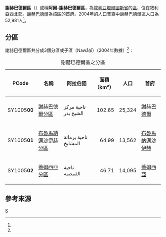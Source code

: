 {{Infobox settlement
|name = 謝赫巴德爾區
|native_name = {{rtl-lang|ar|منطقة الشيخ بدر}}
|settlement_type = [[塔爾圖斯省|塔爾圖斯省]]行政區
|image_skyline = 
|image_map = Ash-Shaykh Badr District.svg
|mapsize = 150px
|map_caption = 謝赫巴德爾區在塔爾圖斯省的位置（黃色區塊處）
|type = 敘利亞行政區
|subdivision_type = 國家
|subdivision_name = {{flag|Syria}}
|subdivision_type1 = 省
|subdivision_name1 = [[塔爾圖斯省|塔爾圖斯省]]
|established_title = 
|established_date = 
|parts_type = 分區
|parts_style = para
|p1 = 3個分區
|seat = [[謝赫巴德爾|謝赫巴德爾]]
|area_total_km2 = 214.34
|population = 52,981
|population_as_of = 2004
|population_density_km2 = 247.18
|population_footnotes =<ref name=census2004>{{cite web |title=General Census of Population and Housing 2004 |url=http://www.cbssyr.sy/General%20census/census%202004/pop-man.pdf |publisher=Central Bureau of Statistics |language=ar |accessdate=2015-12-24 |deadurl=yes |archiveurl=https://web.archive.org/web/20151208115353/http://www.cbssyr.sy/General%20census/census%202004/pop-man.pdf |archivedate=2015-12-08 }}也可參閱英語版的資料：{{cite web |title=2004 Census Data |url=https://www.humanitarianresponse.info/en/operations/syria/dataset/syrian-arab-republic-other |publisher=UN OCHA |accessdate=2015-12-24 |archive-date=2017-10-10 |archive-url=https://web.archive.org/web/20171010105732/https://www.humanitarianresponse.info/en/operations/syria/dataset/syrian-arab-republic-other |dead-url=no }}</ref>
|coordinates_display = inline,title
|coordinates_region = SY
|latNS = N
|latd = 34
|latm = 59
|lats = 00
|longEW = E
|longd = 36
|longm = 05
|longs = 00
|elevation_ft = 
|elevation_m = 
|geocode = SY1005
|website =
}}

'''謝赫巴德爾區'''（{{lang-ar|منطقة الشيخ بدر}}）或稱'''阿爾-謝赫巴德爾區'''，為[[敘利亞|敘利亞]][[塔爾圖斯省|塔爾圖斯省]]的[[区_(叙利亚)|區]]，位在敘利亞西北部。[[謝赫巴德爾|謝赫巴德爾]]為該區的首府。2004年的人口普查中謝赫巴德爾區人口為52,981人<ref name=census2004 />。

==分區==
謝赫巴德爾區共分成3個分區或子區（Nawāḥī）（2004年數據）<ref name=census2004 />：

{| class="wikitable sortable"
|- 
|+ 謝赫巴德爾區之分區
! PCode || 名稱 || 阿拉伯語 || 面積<br>（km²） || 人口 || 首府 
|-
| SY1005'''00'''
| [[謝赫巴德爾分區|謝赫巴德爾分區]]
| ناحية مركز الشيخ بدر
| align=right | 102.65
| align=right | 25,324
| [[謝赫巴德爾|謝赫巴德爾]]
|-
| SY1005'''01'''
| [[布魯馬納邁沙伊赫分區|布魯馬納邁沙伊赫分區]]
| ناحية برمانة المشايخ
| align=right | 64.99
| align=right | 13,562
| [[布魯馬納邁沙伊赫|布魯馬納邁沙伊赫]]
|-
| SY1005'''02'''
| [[蓋姆西亞分區|蓋姆西亞分區]]
| ناحية القمصية
| align=right | 46.71
| align=right | 14,095
| [[蓋姆西亞|蓋姆西亞]]
|}

==參考來源==
{{reflist}}

{{敘利亞二級行政區|state=collapsed}}

[[Category:塔爾圖斯省區份|S]]

{{Syria-geo-stub}}